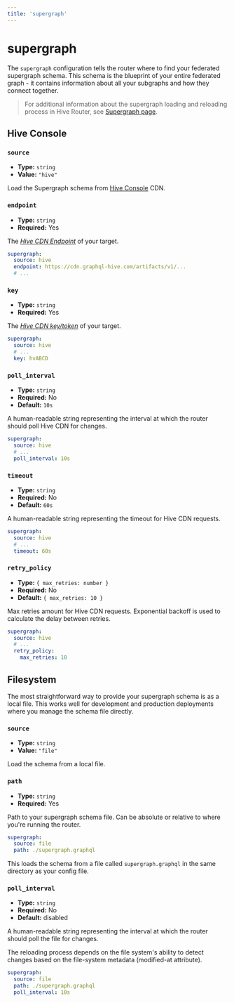 ```yaml
---
title: 'supergraph'
---
```


# supergraph

The `supergraph` configuration tells the router where to find your federated supergraph schema. This
schema is the blueprint of your entire federated graph - it contains information about all your
subgraphs and how they connect together.

> For additional information about the supergraph loading and reloading process in Hive Router, see [Supergraph page](../supergraph).

## Hive Console

### `source`

- **Type:** `string`
- **Value:** `"hive"`

Load the Supergraph schema from [Hive Console](../../schema-registry) CDN.

### `endpoint`

- **Type:** `string`
- **Required:** Yes

The [*Hive CDN Endpoint*](../schema-registry/get-started/apollo-federation#cdn-access) of your target.

```yaml {3} filename="router.config.yaml"
supergraph:
  source: hive
  endpoint: https://cdn.graphql-hive.com/artifacts/v1/...
  # ...
```

### `key`

- **Type:** `string`
- **Required:** Yes

The [*Hive CDN key/token*](../schema-registry/management/targets#creating-a-cdn-access-token) of your target.

```yaml {4} filename="router.config.yaml"
supergraph:
  source: hive
  # ...
  key: hvABCD
```

### `poll_interval`

- **Type:** `string`
- **Required:** No
- **Default:** `10s`

A human-readable string representing the interval at which the router should poll Hive CDN for changes.

```yaml {4} filename="router.config.yaml"
supergraph:
  source: hive
  # ...
  poll_interval: 10s
```

### `timeout`

- **Type:** `string`
- **Required:** No
- **Default:** `60s`

A human-readable string representing the timeout for Hive CDN requests.

```yaml {4} filename="router.config.yaml"
supergraph:
  source: hive
  # ...
  timeout: 60s
```

### `retry_policy`

- **Type:** `{ max_retries: number }`
- **Required:** No
- **Default:** `{ max_retries: 10 }`

Max retries amount for Hive CDN requests. Exponential backoff is used to calculate the delay between retries.

```yaml {4-5} filename="router.config.yaml"
supergraph:
  source: hive
  # ...
  retry_policy:
    max_retries: 10
```

## Filesystem

The most straightforward way to provide your supergraph schema is as a local file. This works well
for development and production deployments where you manage the schema file directly.

### `source`

- **Type:** `string`
- **Value:** `"file"`

Load the schema from a local file.

### `path`

- **Type:** `string`
- **Required:** Yes

Path to your supergraph schema file. Can be absolute or relative to where you're running the router.

```yaml {3} filename="router.config.yaml"
supergraph:
  source: file
  path: ./supergraph.graphql
```

This loads the schema from a file called `supergraph.graphql` in the same directory as your config
file.

### `poll_interval`

- **Type:** `string`
- **Required:** No
- **Default:** disabled

A human-readable string representing the interval at which the router should poll the file for changes.

The reloading process depends on the file system's ability to detect changes based on the file-system metadata (modified-at attribute).

```yaml {4} filename="router.config.yaml"
supergraph:
  source: file
  path: ./supergraph.graphql
  poll_interval: 10s
```
